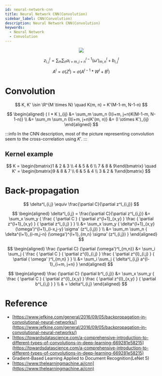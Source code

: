 ```yaml
---
id: neural-network-cnn
title: Neural Network CNN(Convolution)
sidebar_label: CNN(Convolution)
description: Neural Network CNN(Convolution)
keywords:
  - Neural Network
  - Convolution
---
```



<link rel="stylesheet" href={useBaseUrl("katex/katex.min.css")} />

<center>
  <img
    src={useBaseUrl(
      "img/etc/project/neural-network/neural-network-cnn-example.png"
    )}
  />
</center>

$$
z^l_{i,j} = \sum_m \sum_n{a^{l-1}_{i+m,j+n} (\omega')^l_{m,n} + b^l_{i,j}}
$$

$$
A^l = \sigma (Z^l) = \sigma ( A^{l-1} * W^l + B^l )
$$

# Convolution

$$
K, K' \isin \R^{M \times N} \quad K(m, n) = K'(M-1-m, N-1-n)
$$

$$
\begin{aligned}
( I * K )_{ij}
&= \sum_m \sum_n {I(i+m, j+n)K(M-1-m, N-1-n)} \\
&= \sum_m \sum_n {I(i+m, j+n)K'(m, n)} &= (I \otimes K')_{ij}
\end{aligned}
$$

:::info
In the CNN description, most of the picture representing convolution seem to the cross-correlation using $K'$.
:::

## Kernel example

$$
K = \begin{bmatrix}1 & 2 & 3 \\ 4 & 5 & 6 \\ 7 & 8 & 9\end{bmatrix} \quad
K' = \begin{bmatrix}9 & 8 & 7 \\ 6 & 5 & 4 \\ 3 & 2 & 1\end{bmatrix}
$$

# Back-propagation

$$
\delta^l_{i,j} \equiv \frac{\partial C}{\partial z^l_{i,j}}
$$

$$
\begin{aligned}
\delta^l_{i,j} = \frac{\partial C}{\partial z^l_{i,j}}
&= \sum_x \sum_y {
  \frac { \partial C } { \partial z^{l+1}_{x,y} }
  \frac { \partial z^{l+1}_{x,y} } { \partial z^l_{i,j} }
  } \\
&= \sum_x \sum_y {
  \delta^{l+1}_{x,y} (\omega')^{l+1}_{i-x,j-y} \sigma' (z^l_{i,j})
  } \\
&= \sum_m \sum_n {
  \delta^{l+1}_{i-m,j-n} (\omega')^{l+1}_{m,n} \sigma' (z^l_{i,j})
  }
\end{aligned}
$$

$$
\begin{aligned}
\frac {\partial C} {\partial (\omega')^l_{m,n}}
&= \sum_i \sum_j {
  \frac { \partial C } { \partial z^{l}_{i,j} }
  \frac { \partial z^{l}_{i,j} } { \partial ( \omega' )^l_{m,n} }
  } \\
&= \sum_i \sum_j {
  \delta^l_{i,j} a^{l-1}_{i+m, j+n}
  }
\end{aligned}
$$

$$
\begin{aligned}
\frac {\partial C} {\partial b^l_{i,j}}
&= \sum_x \sum_y {
  \frac { \partial C } { \partial z^{l}_{x,y} }
  \frac { \partial z^{l}_{x,y} } { \partial b^l_{i,j} }
  } \\
& = \delta^l_{i,j}
\end{aligned}
$$

# Reference

- [https://www.jefkine.com/general/2016/09/05/backpropagation-in-convolutional-neural-networks/](https://www.jefkine.com/general/2016/09/05/backpropagation-in-convolutional-neural-networks/)
- [https://towardsdatascience.com/a-comprehensive-introduction-to-different-types-of-convolutions-in-deep-learning-669281e58215](https://towardsdatascience.com/a-comprehensive-introduction-to-different-types-of-convolutions-in-deep-learning-669281e58215)
- Gradient-Based Learning Applied to Document Recognition(LeNet 5)
- [https://www.thelearningmachine.ai/cnn](https://www.thelearningmachine.ai/cnn)
